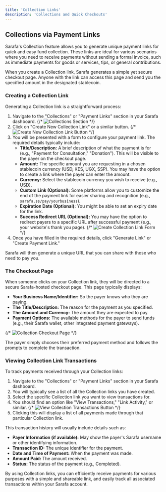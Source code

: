 ```yaml
---
title: 'Collection Links'
description: 'Collections and Quick Checkouts'
---
```



## Collections via Payment Links

Sarafa's Collection feature allows you to generate unique payment links for quick and easy fund collection. These links are ideal for various scenarios where you need to receive payments without sending a formal invoice, such as immediate payments for goods or services, tips, or general contributions.

When you create a Collection link, Sarafa generates a simple yet secure checkout page. Anyone with the link can access this page and send you the specified amount in the designated stablecoin.

### Creating a Collection Link

Generating a Collection link is a straightforward process:

1.  Navigate to the "Collections" or "Payment Links" section in your Sarafa dashboard.
    {/* <Image src="/images/collections-section-placeholder.png" alt="Collections Section" /> */}
2.  Click on "Create New Collection Link" or a similar button.
    {/* <Image src="/images/create-collection-link-placeholder.png" alt="Create New Collection Link Button" /> */}
3.  You will be presented with a form to configure your payment link. The required details typically include:
    * **Title/Description:** A brief description of what the payment is for (e.g., "Payment for Consultation," "Donation"). This will be visible to the payer on the checkout page.
    * **Amount:** The specific amount you are requesting in a chosen stablecoin currency (USD, KES, UGX, SSP). You may have the option to create a link where the payer can enter the amount.
    * **Currency:** Select the stablecoin currency you wish to receive (e.g., USD).
    * **Custom Link (Optional):** Some platforms allow you to customize the end of the payment link for easier sharing and recognition (e.g., `sarafa.ss/pay/yourbusiness`).
    * **Expiration Date (Optional):** You might be able to set an expiry date for the link.
    * **Success Redirect URL (Optional):** You may have the option to redirect payers to a specific URL after successful payment (e.g., your website's thank you page).
    {/* <Image src="/images/create-collection-form-placeholder.png" alt="Create Collection Link Form" /> */}
4.  Once you have filled in the required details, click "Generate Link" or "Create Payment Link."

Sarafa will then generate a unique URL that you can share with those who need to pay you.

### The Checkout Page

When someone clicks on your Collection link, they will be directed to a secure Sarafa-hosted checkout page. This page typically displays:

* **Your Business Name/Identifier:** So the payer knows who they are paying.
* **The Title/Description:** The reason for the payment as you specified.
* **The Amount and Currency:** The amount they are expected to pay.
* **Payment Options:** The available methods for the payer to send funds (e.g., their Sarafa wallet, other integrated payment gateways).

{/* <Image src="/images/collection-checkout-page-placeholder.png" alt="Collection Checkout Page" /> */}

The payer simply chooses their preferred payment method and follows the prompts to complete the transaction.

### Viewing Collection Link Transactions

To track payments received through your Collection links:

1.  Navigate to the "Collections" or "Payment Links" section in your Sarafa dashboard.
2.  You will typically see a list of all the Collection links you have created.
3.  Select the specific Collection link you want to view transactions for.
4.  You should find an option like "View Transactions," "Link Activity," or similar.
    {/* <Image src="/images/view-collection-transactions-placeholder.png" alt="View Collection Transactions Button" /> */}
5.  Clicking this will display a list of all payments made through that particular Collection link.

This transaction history will usually include details such as:

* **Payer Information (if available):** May show the payer's Sarafa username or other identifying information.
* **Transaction ID:** The unique identifier for the payment.
* **Date and Time of Payment:** When the payment was made.
* **Amount Paid:** The amount received.
* **Status:** The status of the payment (e.g., Completed).

By using Collection links, you can efficiently receive payments for various purposes with a simple and shareable link, and easily track all associated transactions within your Sarafa account.